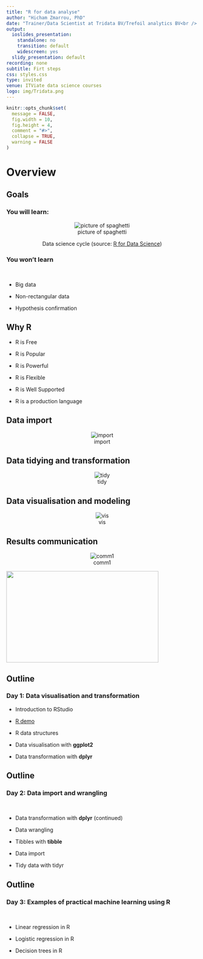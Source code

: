 ```yaml
---
title: "R for data analyse"
author: "Hicham Zmarrou, PhD"
date: "Trainer/Data Scientist at Tridata BV/Trefoil analytics BV<br /> <br />"
output:
  ioslides_presentation:
    standalone: no
    transition: default
    widescreen: yes
  slidy_presentation: default
recording: none
subtitle: Firt steps
css: styles.css
type: invited
venue: ITViate data science courses
logo: img/Tridata.png
---
```



```r
knitr::opts_chunk$set(
  message = FALSE,
  fig.width = 10,
  fig.height = 4,
  comment = "#>",
  collapse = TRUE,
  warning = FALSE
)
```


        
# Overview


## Goals 

### **You will learn:**

<center>![picture of spaghetti](img/data-science.png)</center>
<center> Data science cycle (source: [R for Data Science](http://r4ds.had.co.nz/))</center>
 
### **You won't learn**

\


+ Big data  

+ Non-rectangular data

+ Hypothesis confirmation

## Why R

* R is Free

* R is Popular

* R is Powerful 

* R is Flexible

* R is Well Supported

* R is a production language 

## Data import 

<center>![import](img/image03sml.png)</center>


## Data tidying and transformation 

<center>![tidy](img/data-tidy.png)</center>


## Data visualisation and modeling

<center>![vis](img/vis-mod.png)</center>

## Results communication 

<center>![comm1](img/communicate.png)</center>


<div align="center">
  <img src="img/communicate2.png" width="400" height="240" />
</div>


## Outline

### __Day 1: Data visualisation and transformation__ 




* Introduction to RStudio


* [R demo](Rdemo.Rmd)    


* R data structures

* Data visualisation with __ggplot2__ 

* Data transformation with __dplyr__ 


## Outline

### __Day 2: Data import and wrangling__

\


* Data transformation with __dplyr__ (continued)

* Data wrangling

* Tibbles with **tibble**

* Data import

* Tidy data with tidyr 

## Outline

### __Day 3: Examples of practical machine learning using R__ 

\


* Linear regression in R 

* Logistic regression in R 

* Decision trees in R 






